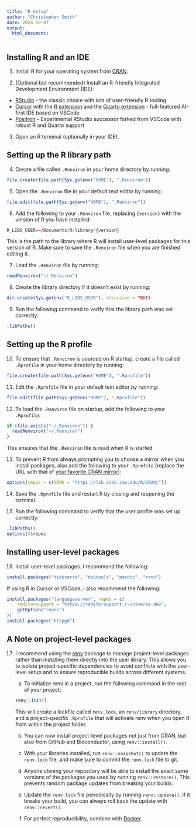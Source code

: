 ```yaml
---
title: "R Setup"
author: "Christopher Smith"
date: 2024-10-07
output:
  html_document:
---
```


## Installing R and an IDE

1. Install R for your operating system from [CRAN](https://cran.r-project.org/).

2. (Optional but recommended) Install an R-friendly Integrated Development Environment (IDE):
- [RStudio](https://www.rstudio.com/products/rstudio/download/) - the classic choice with lots of user-friendly R tooling
- [Cursor](https://cursor.com/) with the [R extension](https://marketplace.visualstudio.com/items?itemName=REditorSupport.r) and the [Quarto extension](https://marketplace.visualstudio.com/items?itemName=quarto.quarto) - full-featured AI-first IDE based on VSCode
- [Positron](https://github.com/posit-dev/positron/releases) - Experimental RStudio successor forked from VSCode with robust R and Quarto support

3. Open an R terminal (optionally in your IDE).

## Setting up the R library path

4. Create a file called `.Renviron` in your home directory by running:

```r
file.create(file.path(Sys.getenv("HOME"), ".Renviron"))
```

5. Open the `.Renviron` file in your default text editor by running:

```r
file.edit(file.path(Sys.getenv("HOME"), ".Renviron"))
```

6. Add the following to your `.Renviron` file, replacing `{version}` with the version of R you have installed:

```r
R_LIBS_USER=~/Documents/R/library/{version}
```

This is the path to the library where R will install user-level packages for this version of R. Make sure to save the `.Renviron` file when you are finished editing it.

7. Load the `.Renviron` file by running:

```r
readRenviron("~/.Renviron")
```

8. Create the library directory if it doesn't exist by running:

```r
dir.create(Sys.getenv("R_LIBS_USER"), recursive = TRUE)
```

9. Run the following command to verify that the library path was set correctly:

```r
.libPaths()
```

## Setting up the R profile

10. To ensure that `.Renviron` is sourced on R startup, create a file called `.Rprofile` in your home directory by running:

```r
file.create(file.path(Sys.getenv("HOME"), ".Rprofile"))
```

11. Edit the `.Rprofile` file in your default text editor by running:

```r
file.edit(file.path(Sys.getenv("HOME"), ".Rprofile"))
```

12. To load the `.Renviron` file on startup, add the following to your `.Rprofile`:

```r
if (file.exists("~/.Renviron")) {
  readRenviron("~/.Renviron")
}
```

This ensures that the `.Renviron` file is read when R is started.

13. To prevent R from always prompting you to choose a mirror when you install packages, also add the following to your `.Rprofile` (replace the URL with that of [your favorite CRAN mirror](https://cran.r-project.org/mirrors.html)):

```r
options(repos = c(CRAN = "https://lib.stat.cmu.edu/R/CRAN/"))
```

14. Save the `.Rprofile` file and restart R by closing and reopening the terminal.

15. Run the following command to verify that the user profile was set up correctly:

```r
.libPaths()
options()$repos
```

## Installing user-level packages

16. Install user-level packages. I recommend the following:

```r
install.packages("tidyverse", "devtools", "pandoc", "renv")
```

If using R in Cursor or VSCode, I also recommend the following:

```r
install.packages("languageserver", repos = c(
    reditorsupport = "https://reditorsupport.r-universe.dev",
    getOption("repos")
))
install.packages("httpgd")
```

## A Note on project-level packages

17. I recommend using the [renv](https://rstudio.github.io/renv/articles/renv.html) package to manage project-level packages rather than installing them directly into the user library. This allows you to isolate project-specific dependencies to avoid conflicts with the user-level setup and to ensure reproducible builds across different systems.

    a. To initialize renv in a project, run the following command in the root of your project:

    ```r
    renv::init()
    ```

    This will create a lockfile called `renv.lock`, an `renv/library` directory, and a project-specific `.Rprofile` that will activate renv when you open R from within the project folder.

    b. You can now install project-level packages not just from CRAN, but also from GitHub and Bioconductor, using `renv::install()`.

    c. With your libraries installed, run `renv::snapshot()` to update the `renv.lock` file, and make sure to commit the `renv.lock` file to git.

    d. Anyone cloning your repository will be able to install the exact same versions of the packages you used by running `renv::restore()`. This prevents random package updates from breaking your builds.

    e. Update the `renv.lock` file periodically by running `renv::update()`. If it breaks your build, you can always roll back the update with `renv::revert()`.

    f. For perfect reproducibility, combine with [Docker](https://www.docker.com/).
